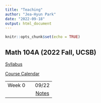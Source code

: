 ```yaml
---
title: "Teaching"
author: "Jea-Hyun Park"
date: "2022-09-18"
output: html_document
---
```


```r
knitr::opts_chunk$set(echo = TRUE)
```

## Math 104A (2022 Fall, UCSB)

[Syllabus](https://docs.google.com/document/d/1SYEj8hRaOvg_5h_YQg4tpgn6rFfCK90nyNkxl4EJ8X4/edit?usp=sharing) 

[Course Calendar](https://docs.google.com/spreadsheets/d/1F_sdCRuRNuAO_UI5SutbjAc398I9ITBQfKOXatjHRxI/edit?usp=sharing) 

|        |            |       |
|:------:|:----------:|:-----:|
| Week 0 |            | 09/22 |
|        |            | [Notes](./notes/104ANotes_RootFinding01.pdf) |
<!-- | Week 1 | 09/27      | 09/29 |
|        | [Notes](./notes/104ANotes_RootFinding02.pdf), [HW1](/hw/104AHW_RootFinding01.pdf) | [Notes](/notes/104ANotes_RootFinding02.pdf) |
| Week 2 | 10/04      | 10/06 |
|        | Notes, HW2 | Notes |
-->


